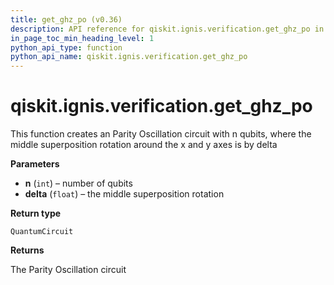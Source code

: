 ```yaml
---
title: get_ghz_po (v0.36)
description: API reference for qiskit.ignis.verification.get_ghz_po in qiskit v0.36
in_page_toc_min_heading_level: 1
python_api_type: function
python_api_name: qiskit.ignis.verification.get_ghz_po
---
```


<span id="qiskit-ignis-verification-get-ghz-po" />

# qiskit.ignis.verification.get\_ghz\_po

<Function id="qiskit.ignis.verification.get_ghz_po" isDedicatedPage={true} github="https://github.com/qiskit-community/qiskit-ignis/tree/stable/0.7/qiskit/ignis/verification/entanglement/linear.py" signature="get_ghz_po(n, delta)">
  This function creates an Parity Oscillation circuit with n qubits, where the middle superposition rotation around the x and y axes is by delta

  **Parameters**

  *   **n** (`int`) – number of qubits
  *   **delta** (`float`) – the middle superposition rotation

  **Return type**

  `QuantumCircuit`

  **Returns**

  The Parity Oscillation circuit
</Function>

